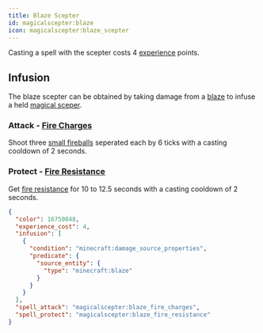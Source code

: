```yaml
---
title: Blaze Scepter
id: magicalscepter:blaze
icon: magicalscepter:blaze_scepter
---
```


Casting a spell with the scepter costs 4 [experience](https://minecraft.wiki/w/Experience) points.

## Infusion
The blaze scepter can be obtained by taking damage from a [blaze](https://minecraft.wiki/w/Blaze) to infuse a held [magical sceper](../items/magical_scepter).

### Attack - [Fire Charges](../spells/spells#fire_charges)
Shoot three [small fireballs](https://minecraft.wiki/w/Small_Fireball) seperated each by 6 ticks with a casting cooldown of 2 seconds.

### Protect - [Fire Resistance](../spells/spells#fire_resistance)
Get [fire resistance](https://minecraft.wiki/w/Fire_Resistance) for 10 to 12.5 seconds with a casting cooldown of 2 seconds.

```json
{
  "color": 16750848,
  "experience_cost": 4,
  "infusion": [
    {
      "condition": "minecraft:damage_source_properties",
      "predicate": {
        "source_entity": {
          "type": "minecraft:blaze"
        }
      }
    }
  ],
  "spell_attack": "magicalscepter:blaze_fire_charges",
  "spell_protect": "magicalscepter:blaze_fire_resistance"
}
```
